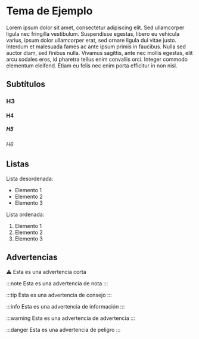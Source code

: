 # Tema de Ejemplo

Lorem ipsum dolor sit amet, consectetur adipiscing elit. Sed ullamcorper ligula nec fringilla vestibulum. Suspendisse egestas, libero eu vehicula varius, ipsum dolor ullamcorper erat, sed ornare ligula dui vitae justo. Interdum et malesuada fames ac ante ipsum primis in faucibus. Nulla sed auctor diam, sed finibus nulla. Vivamus sagittis, ante nec mollis egestas, elit arcu sodales eros, id pharetra tellus enim convallis orci. Integer commodo elementum eleifend. Etiam eu felis nec enim porta efficitur in non nisl.

## Subtítulos

### H3

#### H4

##### H5

###### H6

## Listas

Lista desordenada:

- Elemento 1
- Elemento 2
- Elemento 3

Lista ordenada:

1. Elemento 1
2. Elemento 2
3. Elemento 3

## Advertencias

:warning: Esta es una advertencia corta

:::note
Esta es una advertencia de nota
:::

:::tip
Esta es una advertencia de consejo
:::

:::info
Esta es una advertencia de información
:::

:::warning
Esta es una advertencia de advertencia
:::

:::danger
Esta es una advertencia de peligro
:::